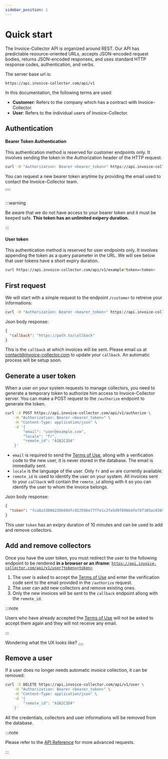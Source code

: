 ```yaml
---
sidebar_position: 1
---
```



# Quick start

The Invoice-Collector API is organized around REST. Our API has predictable resource-oriented URLs, accepts JSON-encoded request bodies, returns JSON-encoded responses, and uses standard HTTP response codes, authentication, and verbs.

The server base url is:

```
https://api.invoice-collector.com/api/v1
```

In this documentation, the following terms are used:

- **Customer**: Refers to the company which has a contract with Invoice-Collector.
- **User**: Refers to the individual users of Invoice-Collector.

## Authentication

#### Bearer Token Authentication

This authentication method is reserved for customer endpoints only. It involves sending the token in the Authorization header of the HTTP request.

```bash
curl -H "Authorization: Bearer <bearer_token>" https://api.invoice-collector.com/api/v1/example
```

You can request a new bearer token anytime by providing the email used to contact the Invoice-Collector team.

<div style={{ textAlign: 'center' }}>
  <Button label="Request a new bearer token" link="https://registry.invoice-collector.com/v1/bearer" />
</div>
<br/>

:::warning

Be aware that we do not have access to your bearer token and it must be keeped safe. **This token has an unlimited exipery duration.**

:::

#### User token

This authentication method is reserved for user endpoints only. It involves appending the token as a query parameter in the URL.
We will see below that user tokens have a short expiry duration.

```bash
curl https://api.invoice-collector.com/api/v1/example?token=<token>
```

## First request

We will start with a simple request to the endpoint `/customer` to retreive your informations:

```bash
curl -H "Authorization: Bearer <bearer_token>" https://api.invoice-collector.com/api/v1/customer
```

Json body response:

```json
{
  "callback": "https://path.to/callback"
}
```

This is the `callback` at which invoices will be sent. Please email us at contact@invoice-collector.com to update your `callback`. An automatic process will be setup soon.

## Generate a user token

When a user on your system requests to manage collectors, you need to generate a temporary token to authorize him access to Invoice-Collector server. You can make a POST request to the `/authorize` endpoint to generate the token.

```bash
curl -X POST https://api.invoice-collector.com/api/v1/authorize \
    -H "Authorization: Bearer <bearer_token>" \
    -H "Content-Type: application/json" \
    -d '{
        "email": "user@example.com",
        "locale": "fr",
        "remote_id": "A1B2C3D4"
    }'
```

- `email` is required to send the [Terms of Use](https://invoice-collector.com/terms-of-use), allong with a verification code to the new user, it is never stored in the database. The email is immediatly sent.
- `locale` is the language of the user. Only `fr` and `en` are currently available.
- `remote_id` is used to identify the user on your system. All invoices sent to your `callback` will contain the `remote_id` allong with it so you can identify the user to whom the invoice belongs.

Json body response:

```json
{
  "token": "fca8a33006220b69dfc922596e77ffe1c2fe5d9f89664fe78f305ac836927fe52a788208d2f881fb829141eac12d2c384468d5e6a89c92dbe40f64a1366d2f22"
}
```

This user `token` has an exipry duration of 10 minutes and can be used to add and remove collectors.

## Add and remove collectors

Once you have the user token, you must redirect the user to the following endpoint to be rendered **in a browser or an iframe**: [`https://api.invoice-collector.com/api/v1/user?token=<token>`](https://api.invoice-collector.com/api/v1/user?token=<token>)

1. The user is asked to accept the [Terms of Use](https://invoice-collector.com/terms-of-use) and enter the verification code sent to the email provided in the `/authorize` request.
2. The user can add new collectors and remove existing ones.
3. Only the new invoices will be sent to the `callback` endpoint allong with the `remote_id`.

:::note

Users who have already accepted the [Terms of Use](https://invoice-collector.com/terms-of-use) will not be asked to accept them again and they will not receive any email.

:::

<div style={{ textAlign: 'center' }}>
Wondering what the UX looks like?
  <Button label="Try the DEMO" link="https://registry.invoice-collector.com/v1/demo" />
</div>

## Remove a user

If a user does no longer needs automatic invoice collection, it can be removed:

```bash
curl -X DELETE https://api.invoice-collector.com/api/v1/user \
    -H "Authorization: Bearer <bearer_token>" \
    -H "Content-Type: application/json" \
    -d '{
        "remote_id": "A1B2C3D4"
    }'
```

All the credentials, collectors and user informations will be removed from the database.

:::note

Please refer to the [API Reference](../../api.mdx) for more advanced requests.

:::